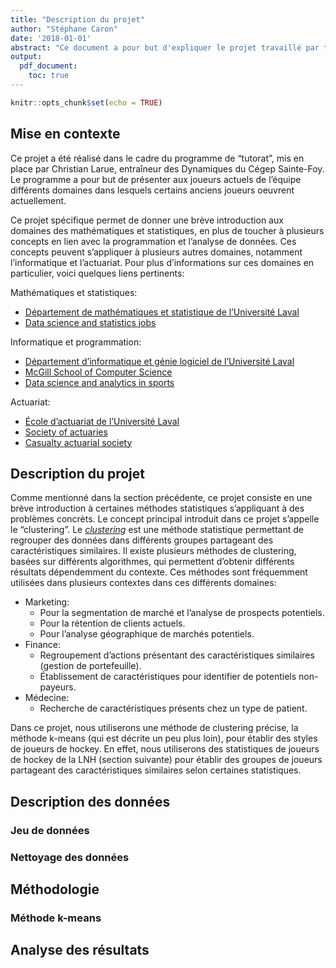 ```yaml
---
title: "Description du projet"
author: "Stéphane Caron"
date: '2018-01-01'
abstract: "Ce document a pour but d'expliquer le projet travaillé par trois joueurs de l'équipe de hockey des Dynamiques du Cégep de Sainte-Foy. Le projet consiste en une brève introduction aux statistiques, à la programmation et aux techniques d'apprentissage automatique permettant de résoudre des problèmes concrèts."
output: 
  pdf_document:
    toc: true
---
```


```r
knitr::opts_chunk$set(echo = TRUE)
```

## Mise en contexte

Ce projet a été réalisé dans le cadre du programme de "tutorat", mis en place par Christian Larue, entraîneur des Dynamiques du Cégep Sainte-Foy. Le programme a pour but de présenter aux joueurs actuels de l'équipe différents domaines dans lesquels certains anciens joueurs oeuvrent actuellement.

Ce projet spécifique permet de donner une brève introduction aux domaines des mathématiques et statistiques, en plus de toucher à plusieurs concepts en lien avec la programmation et l'analyse de données. Ces concepts peuvent s'appliquer à plusieurs autres domaines, notamment l'informatique et l'actuariat. Pour plus d'informations sur ces domaines en particulier, voici quelques liens pertinents:

Mathématiques et statistiques:

- [Département de mathématiques et statistique de l'Université Laval](https://www.mat.ulaval.ca/accueil/)
- [Data science and statistics jobs](https://hbr.org/2012/10/data-scientist-the-sexiest-job-of-the-21st-century)

Informatique et programmation:

- [Département d'informatique et génie logiciel de l'Université Laval](https://www.ift.ulaval.ca/accueil/)
- [McGill School of Computer Science](https://www.cs.mcgill.ca)
- [Data science and analytics in sports](http://onlinedsa.merrimack.edu/how-data-science-and-analytics-changing-sports/)

Actuariat:

- [École d'actuariat de l'Université Laval](https://www.act.ulaval.ca/accueil/)
- [Society of actuaries](https://www.soa.org/canada/)
- [Casualty actuarial society](http://www.casact.org)

## Description du projet

Comme mentionné dans la section précédente, ce projet consiste en une brève introduction à certaines méthodes statistiques s'appliquant à des problèmes concrèts. Le concept principal introduit dans ce projet s'appelle le "clustering". Le [*clustering*](http://bigdata-madesimple.com/what-is-clustering-in-data-mining/) est une méthode statistique permettant de regrouper des données dans différents groupes partageant des caractéristiques similaires. Il existe plusieurs méthodes de clustering, basées sur différents algorithmes, qui permettent d'obtenir différents résultats dépendemment du contexte. Ces méthodes sont fréquemment utilisées dans plusieurs contextes dans ces différents domaines:

- Marketing:
    - Pour la segmentation de marché et l'analyse de prospects potentiels.
    - Pour la rétention de clients actuels.
    - Pour l'analyse géographique de marchés potentiels.
- Finance:
    - Regroupement d'actions présentant des caractéristiques similaires (gestion de portefeuille).
    - Établissement de caractéristiques pour identifier de potentiels non-payeurs.
- Médecine:
    - Recherche de caractéristiques présents chez un type de patient.

Dans ce projet, nous utiliserons une méthode de clustering précise, la méthode k-means (qui est décrite un peu plus loin), pour établir des styles de joueurs de hockey. En effet, nous utiliserons des statistiques de joueurs de hockey de la LNH (section suivante) pour établir des groupes de joueurs partageant des caractéristiques similaires selon certaines statistiques.

## Description des données

### Jeu de données
### Nettoyage des données

## Méthodologie

### Méthode k-means

## Analyse des résultats
